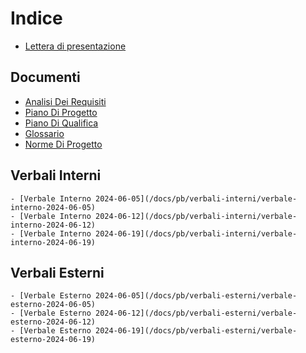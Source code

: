 # Indice

- [Lettera di presentazione](pb/lettera-di-presentazione)

## Documenti

- [Analisi Dei Requisiti](/docs/pb/documentazione-esterna/analisi-dei-requisiti)
- [Piano Di Progetto](/docs/pb/documentazione-esterna/piano-di-progetto)
- [Piano Di Qualifica](/docs/pb/documentazione-esterna/piano-di-qualifica)
- [Glossario](/docs/pb/documentazione-interna/glossario)
- [Norme Di Progetto](/docs/pb/documentazione-interna/norme-di-progetto)

## Verbali Interni

	- [Verbale Interno 2024-06-05](/docs/pb/verbali-interni/verbale-interno-2024-06-05)
	- [Verbale Interno 2024-06-12](/docs/pb/verbali-interni/verbale-interno-2024-06-12)
	- [Verbale Interno 2024-06-19](/docs/pb/verbali-interni/verbale-interno-2024-06-19)

## Verbali Esterni

	- [Verbale Esterno 2024-06-05](/docs/pb/verbali-esterni/verbale-esterno-2024-06-05)
	- [Verbale Esterno 2024-06-12](/docs/pb/verbali-esterni/verbale-esterno-2024-06-12)
	- [Verbale Esterno 2024-06-19](/docs/pb/verbali-esterni/verbale-esterno-2024-06-19)
